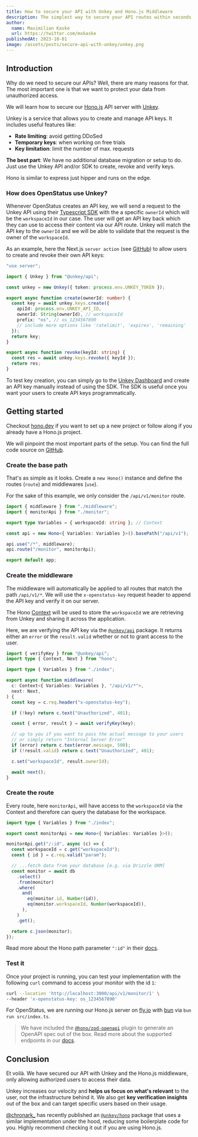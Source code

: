 ```yaml
---
title: How to secure your API with Unkey and Hono.js Middleware
description: The simplest way to secure your API routes within seconds.
author:
  name: Maximilian Kaske
  url: https://twitter.com/mxkaske
publishedAt: 2023-10-01
image: /assets/posts/secure-api-with-unkey/unkey.png
---
```


## Introduction

Why do we need to secure our APIs? Well, there are many reasons for that. The
most important one is that we want to protect your data from unauthorized
access.

We will learn how to secure our [Hono.js](https://hono.dev) API server with
[Unkey](https://unkey.dev).

Unkey is a service that allows you to create and manage API keys. It includes
useful features like:

- **Rate limiting**: avoid getting DDoSed
- **Temporary keys**: when working on free trials
- **Key limitation**: limit the number of max. requests

**The best part**: We have no additional database migration or setup to do. Just
use the Unkey API and/or SDK to create, revoke and verify keys.

Hono is similar to express just hipper and runs on the edge.

### How does OpenStatus use Unkey?

Whenever OpenStatus creates an API key, we will send a request to the Unkey API
using their [Typescript SDK](https://docs.unkey.dev/libraries/js/overview) with
the a specific `ownerId` which will be the `workspaceId` in our case. The user
will get an API key back which they can use to access their content via our API
route. Unkey will match the API key to the `ownerId` and we will be able to
validate that the request is the owner of the `workspaceId`.

As an example, here the Next.js `server action` (see
[GitHub](<https://github.com/openstatusHQ/openstatus/blob/main/apps/web/src/app/app/(dashboard)/%5BworkspaceSlug%5D/settings/_components/api-keys/actions.ts>))
to allow users to create and revoke their own API keys:

```ts title="actions.ts"
"use server";

import { Unkey } from "@unkey/api";

const unkey = new Unkey({ token: process.env.UNKEY_TOKEN });

export async function create(ownerId: number) {
  const key = await unkey.keys.create({
    apiId: process.env.UNKEY_API_ID,
    ownerId: String(ownerId), // workspaceId
    prefix: "os", // os_1234567890
    // include more options like 'ratelimit', 'expires', 'remaining'
  });
  return key;
}

export async function revoke(keyId: string) {
  const res = await unkey.keys.revoke({ keyId });
  return res;
}
```

To test key creation, you can simply go to the
[Unkey Dashboard](https://unkey.dev/app) and create an API key manually instead
of using the SDK. The SDK is useful once you want your users to create API keys
programmatically.

## Getting started

Checkout [hono.dev](https://hono.dev) if you want to set up a new project or
follow along if you already have a Hono.js project.

We will pinpoint the most important parts of the setup. You can find the full
code source on
[GitHub](https://github.com/openstatusHQ/openstatus/tree/main/apps/server).

### Create the base path

That's as simple as it looks. Create a `new Hono()` instance and define the
routes (`route`) and middlewares (`use`).

For the sake of this example, we only consider the `/api/v1/monitor` route.

```ts title="index.ts"
import { middleware } from "./middleware";
import { monitorApi } from "./monitor";

export type Variables = { workspaceId: string }; // Context

const api = new Hono<{ Variables: Variables }>().basePath("/api/v1");

api.use("/*", middleware);
api.route("/monitor", monitorApi);

export default app;
```

### Create the middleware

The middleware will automatically be applied to all routes that match the path
`/api/v1/*`. We will use the `x-openstatus-key` request header to append the API
key and verify it on our server.

The Hono [Context](https://hono.dev/api/context) will be used to store the
`workspaceId` we are retrieving from Unkey and sharing it across the
application.

Here, we are verifying the API key via the
[`@unkey/api`](https://docs.unkey.dev/libraries/js/overview) package. It returns
either an `error` or the `result.valid` whether or not to grant access to the
user.

```ts title="middleware.ts"
import { verifyKey } from "@unkey/api";
import type { Context, Next } from "hono";

import type { Variables } from "./index";

export async function middleware(
  c: Context<{ Variables: Variables }, "/api/v1/*">,
  next: Next,
) {
  const key = c.req.header("x-openstatus-key");

  if (!key) return c.text("Unauthorized", 401);

  const { error, result } = await verifyKey(key);

  // up to you if you want to pass the actual message to your users
  // or simply return "Internal Server Error"
  if (error) return c.text(error.message, 500);
  if (!result.valid) return c.text("Unauthorized", 401);

  c.set("workspaceId", result.ownerId);

  await next();
}
```

### Create the route

Every route, here `monitorApi`, will have access to the `workspaceId` via the
Context and therefore can query the database for the workspace.

```ts title="monitor.ts"
import type { Variables } from "./index";

export const monitorApi = new Hono<{ Variables: Variables }>();

monitorApi.get("/:id", async (c) => {
  const workspaceId = c.get("workspaceId");
  const { id } = c.req.valid("param");

  // ...fetch data from your database [e.g. via Drizzle ORM]
  const monitor = await db
    .select()
    .from(monitor)
    .where(
      and(
        eq(monitor.id, Number(id)),
        eq(monitor.workspaceId, Number(workspaceId)),
      ),
    )
    .get();

  return c.json(monitor);
});
```

Read more about the Hono path parameter `":id"` in their
[docs](https://hono.dev/api/routing#path-parameter).

### Test it

Once your project is running, you can test your implementation with the
following `curl` command to access your monitor with the id `1`:

```bash
curl --location 'http://localhost:3000/api/v1/monitor/1' \
--header 'x-openstatus-key: os_1234567890'
```

For OpenStatus, we are running our Hono.js server on [fly.io](https://fly.io)
with [bun](https://bun.sh) via `bun run src/index.ts`.

> We have included the
> [`@hono/zod-openapi`](https://github.com/honojs/middleware/tree/main/packages/zod-openapi)
> plugin to generate an OpenAPI spec out of the box. Read more about the
> supported endpoints in our
> [docs](https://api.openstatus.dev/v1).

## Conclusion

Et voilà. We have secured our API with Unkey and the Hono.js middleware, only
allowing authorized users to access their data.

Unkey increases our velocity and **helps us focus on what's relevant** to the
user, not the infrastructure behind it. We also get **key verification
insights** out of the box and can target specific users based on their usage.

[@chronark\_](https://twitter.com/chronark_) has recently published an
[`@unkey/hono`](https://docs.unkey.dev/libraries/ts/hono) package that uses a
similar implementation under the hood, reducing some boilerplate code for you.
Highly recommend checking it out if you are using Hono.js.
